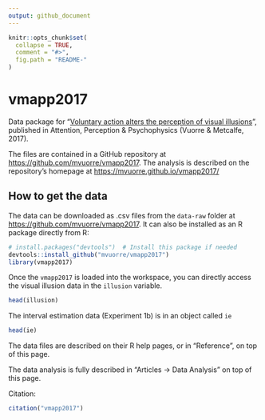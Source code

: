 ```yaml
---
output: github_document
---
```


<!-- README.md is generated from README.Rmd. Please edit that file -->

```r
knitr::opts_chunk$set(
  collapse = TRUE,
  comment = "#>",
  fig.path = "README-"
)
```

# vmapp2017

Data package for "[Voluntary action alters the perception of visual illusions](https://link.springer.com/article/10.3758%2Fs13414-017-1321-x)", published in Attention, Perception & Psychophysics (Vuorre & Metcalfe, 2017).

The files are contained in a GitHub repository at <https://github.com/mvuorre/vmapp2017>. The analysis is described on the repository's homepage at <https://mvuorre.github.io/vmapp2017/>

## How to get the data

The data can be downloaded as .csv files from the `data-raw` folder at <https://github.com/mvuorre/vmapp2017>. It can also be installed as an R package directly from R:

```r
# install.packages("devtools")  # Install this package if needed
devtools::install_github("mvuorre/vmapp2017")
library(vmapp2017)
```

Once the `vmapp2017` is loaded into the workspace, you can directly access the visual illusion data in the `illusion` variable.

```r
head(illusion)
```

The interval estimation data (Experiment 1b) is in an object called `ie`

```r
head(ie)
```

The data files are described on their R help pages, or in "Reference", on top of this page.

The data analysis is fully described in "Articles -> Data Analysis" on top of this page.

Citation:

```r
citation("vmapp2017")
```
